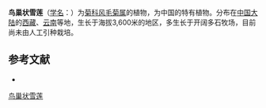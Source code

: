 {{Speciesbox
| name = 鸟巢状雪莲
| status = 
| status_system = 
| image =
| genus = Saussurea
| species = nidularis
| authority = Hand.-Mazz.
}}

'''鸟巢状雪莲'''（[[学名|学名]]：{{lang|la|''Saussurea nidularis''}}）为[[菊科|菊科]][[风毛菊属|风毛菊属]]的植物，为中国的特有植物。分布在[[中国大陆|中国大陆]]的[[西藏|西藏]]、[[云南|云南]]等地，生长于海拔3,600米的地区，多生长于开阔多石牧场，目前尚未由人工引种栽培。

== 参考文献 ==
<div class="references-small">
* {{cite web| url =http://www.bioinfo.cn/db05/KmzwSpecies.php?action=view&id=4767| title =鸟巢状雪莲| work =《中国高等植物数据库全库》| publisher =中国科学院微生物研究所| author =昆明植物研究所| accessdate =2009-02-24| deadurl =yes| archiveurl =https://web.archive.org/web/20160305062801/http://www.bioinfo.cn/db05/KmzwSpecies.php?action=view&id=4767| archivedate =2016-03-05}}
</div>
{{Taxonbar|from=Q11174124}}

[[Category:风毛菊属|鸟巢状雪莲]]


{{植物小作品}}